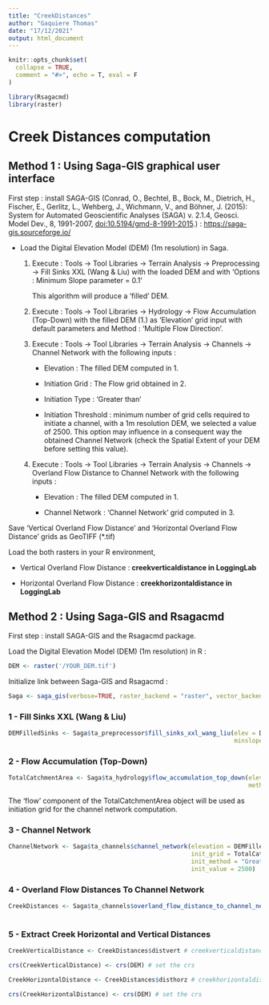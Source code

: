 ```yaml
---
title: "CreekDistances"
author: "Gaquiere Thomas"
date: "17/12/2021"
output: html_document
---
```


```r
knitr::opts_chunk$set(
  collapse = TRUE,
  comment = "#>", echo = T, eval = F
)
```

```r
library(Rsagacmd)
library(raster)
```

# Creek Distances computation

## Method 1 : Using Saga-GIS graphical user interface

First step : install SAGA-GIS (Conrad, O., Bechtel, B., Bock, M., Dietrich, H., Fischer, E., Gerlitz, L., Wehberg, J., Wichmann, V., and Böhner, J. (2015): System for Automated Geoscientific Analyses (SAGA) v. 2.1.4, Geosci. Model Dev., 8, 1991-2007, <doi:10.5194/gmd-8-1991-2015>.) : <https://saga-gis.sourceforge.io/>

-   Load the Digital Elevation Model (DEM) (1m resolution) in Saga.

    1.  Execute : Tools -\> Tool Libraries -\> Terrain Analysis -\> Preprocessing -\> Fill Sinks XXL (Wang & Liu) with the loaded DEM and with 'Options : Minimum Slope parameter = 0.1'

        This algorithm will produce a 'filled' DEM.

    2.  Execute : Tools -\> Tool Libraries -\> Hydrology -\> Flow Accumulation (Top-Down) with the filled DEM (1.) as 'Elevation' grid input with default parameters and Method : 'Multiple Flow Direction'.

    3.  Execute : Tools -\> Tool Libraries -\> Terrain Analysis -\> Channels -\> Channel Network with the following inputs :

        -   Elevation : The filled DEM computed in 1.

        -   Initiation Grid : The Flow grid obtained in 2.

        -   Initiation Type : 'Greater than'

        -   Initiation Threshold : minimum number of grid cells required to initiate a channel, with a 1m resolution DEM, we selected a value of 2500. This option may influence in a consequent way the obtained Channel Network (check the Spatial Extent of your DEM before setting this value).

    4.  Execute : Tools -\> Tool Libraries -\> Terrain Analysis -\> Channels -\> Overland Flow Distance to Channel Network with the following inputs :

        -   Elevation : The filled DEM computed in 1.

        -   Channel Network : 'Channel Network' grid computed in 3.

Save 'Vertical Overland Flow Distance' and 'Horizontal Overland Flow Distance' grids as GeoTIFF (\*.tif)

Load the both rasters in your R environment,

-   Vertical Overland Flow Distance : **creekverticaldistance in LoggingLab**

-   Horizontal Overland Flow Distance : **creekhorizontaldistance in LoggingLab**

## Method 2 : Using Saga-GIS and Rsagacmd

First step : install SAGA-GIS and the Rsagacmd package.

Load the Digital Elevation Model (DEM) (1m resolution) in R :

```r
DEM <- raster('/YOUR_DEM.tif')
```

Initialize link between Saga-GIS and Rsagacmd :

```r
Saga <- saga_gis(verbose=TRUE, raster_backend = "raster", vector_backend = "sf")
```

### 1 - Fill Sinks XXL (Wang & Liu)

```r
DEMFilledSinks <- Saga$ta_preprocessor$fill_sinks_xxl_wang_liu(elev = DEM, 
                                                               minslope = .01)
```

### 2 - Flow Accumulation (Top-Down)

```r
TotalCatchmentArea <- Saga$ta_hydrology$flow_accumulation_top_down(elevation = DEMFilledSinks, 
                                                                   method = 'Multiple Flow Direction')
```

The 'flow' component of the TotalCatchmentArea object will be used as initiation grid for the channel network computation.

### 3 - Channel Network

```r
ChannelNetwork <- Saga$ta_channels$channel_network(elevation = DEMFilledSinks,
                                                   init_grid = TotalCatchmentArea$flow,
                                                   init_method = "Greater than",
                                                   init_value = 2500) 
```

### 4 - Overland Flow Distances To Channel Network

```r
CreekDistances <- Saga$ta_channels$overland_flow_distance_to_channel_network(elevation = DEMFilledSinks,
                                                                             channels = ChannelNetwork$chnlntwrk)
```

### 5 - Extract Creek Horizontal and Vertical Distances

```r
CreekVerticalDistance <- CreekDistances$distvert # creekverticaldistance 

crs(CreekVerticalDistance) <- crs(DEM) # set the crs

CreekHorizontalDistance <- CreekDistances$disthorz # creekhorizontaldistance 

crs(CreekHorizontalDistance) <- crs(DEM) # set the crs
```
